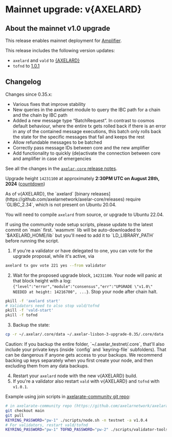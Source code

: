 # Mainnet upgrade: v{AXELARD}


## About the mainnet v1.0 upgrade

This release enables mainnet deployment for [Amplifier](/dev/amplifier/introduction).

This release includes the following version updates:
- `axelard` and `vald` to [{AXELARD}](https://github.com/axelarnetwork/axelar-core/releases/tag/v{AXELARD})
- `tofnd` to [1.0.1](https://github.com/axelarnetwork/tofnd/releases/tag/v1.0.1)


## Changelog
Changes since 0.35.x:
- Various fixes that improve stability
- New queries in the axelarnet module to query the IBC path for a chain and the chain by IBC path
- Added a new message type “BatchRequest”. In contrast to cosmos default behaviour, where the entire tx gets rolled back if there is an error in any of the contained message executions, this batch only rolls back the state for the specific messages that fail and keeps the rest
- Allow refundable messages to be batched
- Correctly pass message IDs between core and the new amplifier
- Add functionality to quickly (de)activate the connection between core and amplifier in case of emergencies

See all the changes in the [`axelar-core` release notes](https://github.com/axelarnetwork/axelar-core/releases).

Upgrade height `14231100` at approximately **2:30PM UTC on August 28th, 2024** ([countdown](https://www.mintscan.io/axelar/block/14231100)) 

<Callout type="warning" emoji="⚠️">
As of v{AXELARD}, the `axelard` [binary releases](https://github.com/axelarnetwork/axelar-core/releases) require `GLIBC_2.34`, which is not present on Ubuntu 20.04.

You will need to compile `axelard` from source, or upgrade to Ubuntu 22.04.
</Callout>

<Callout type="warning" emoji="⚠️">
  If using the community node setup scripts, please update to the latest commit on `main` first.
  `wasmvm` lib will be auto-downloaded to `$AXELARD_HOME/lib` but you'll need to add it to `LD_LIBRARY_PATH` before running the script.
</Callout>

1. If you're a validator or have delegated to one, you can vote for the upgrade proposal, while it's active, via

```bash
axelard tx gov vote 221 yes --from validator
```

2. Wait for the proposed upgrade block, `14231100`. Your node will panic at that block height with a log: `{"level":"error","module":"consensus","err":"UPGRADE \"v1.0\" NEEDED at height: 14216700", ...}`. Stop your node after chain halt.

```bash
pkill -f 'axelard start'
# Validators need to also stop vald/tofnd
pkill -f 'vald-start'
pkill -f tofnd
```

3. Backup the state:

```bash
cp -r ~/.axelar/.core/data ~/.axelar-lisbon-3-upgrade-0.35/.core/data
```

<Callout type="warning" emoji="⚠️">
  Caution: If you backup the entire folder, `~/.axelar_testnet/.core`, that'll
  also include your private keys (inside `config` and `keyring-file`
  subfolders). That can be dangerous if anyone gets access to your backups. We
  recommend backing up keys separately when you first create your node, and then
  excluding them from any data backups.
</Callout>

4. Restart your `axelard` node with the new v{AXELARD} build.
5. If you're a validator also restart `vald` with v{AXELARD} and `tofnd` with `v1.0.1`.


Example using join scripts in [axelarate-community git repo](https://github.com/axelarnetwork/axelarate-community):

```bash
# in axelarate-community repo (https://github.com/axelarnetwork/axelarate-community)
git checkout main
git pull
KEYRING_PASSWORD="pw-1" ./scripts/node.sh -n testnet -a v1.0.4
# For validators, restart vald/tofnd
KEYRING_PASSWORD="pw-1" TOFND_PASSWORD="pw-2" ./scripts/validator-tools-host.sh -n testnet -a v1.0.4 -q v1.0.1
```